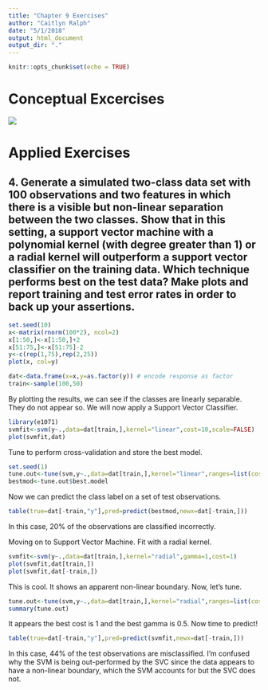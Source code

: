 ```yaml
---
title: "Chapter 9 Exercises"
author: "Caitlyn Ralph"
date: "5/1/2018"
output: html_document
output_dir: "."
---
```


```r
knitr::opts_chunk$set(echo = TRUE)
```

# Conceptual Excercises

![](2.JPG)

# Applied Exercises

## 4. Generate a simulated two-class data set with 100 observations and two features in which there is a visible but non-linear separation between the two classes. Show that in this setting, a support vector machine with a polynomial kernel (with degree greater than 1) or a radial kernel will outperform a support vector classifier on the training data. Which technique performs best on the test data? Make plots and report training and test error rates in order to back up your assertions.

```r
set.seed(10)
x<-matrix(rnorm(100*2), ncol=2)
x[1:50,]<-x[1:50,]+2
x[51:75,]<-x[51:75]-2
y<-c(rep(1,75),rep(2,25))
plot(x, col=y)

dat<-data.frame(x=x,y=as.factor(y)) # encode response as factor
train<-sample(100,50)
```
By plotting the results, we can see if the classes are linearly separable. They do not appear so. We will now apply a Support Vector Classifier.
```r
library(e1071)
svmfit<-svm(y~.,data=dat[train,],kernel="linear",cost=10,scale=FALSE)
plot(svmfit,dat)
```
Tune to perform cross-validation and store the best model.
```r
set.seed(1)
tune.out<-tune(svm,y~.,data=dat[train,],kernel="linear",ranges=list(cost=c(0.001,0.01,0.1,1,5,10,100)))
bestmod<-tune.out$best.model
```
Now we can predict the class label on a set of test observations.
```r
table(true=dat[-train,"y"],pred=predict(bestmod,newx=dat[-train,]))
```
In this case, 20% of the observations are classified incorrectly.

Moving on to Support Vector Machine. Fit with a radial kernel.
```r
svmfit<-svm(y~.,data=dat[train,],kernel="radial",gamma=1,cost=1)
plot(svmfit,dat[train,])
plot(svmfit,dat[-train,])
```
This is cool. It shows an apparent non-linear boundary. Now, let's tune.
```r
tune.out<-tune(svm,y~.,data=dat[train,],kernel="radial",ranges=list(cost=c(0.1,1,10,100,1000),gamma=c(0.5,1,2,3,4)))
summary(tune.out)
```
It appears the best cost is 1 and the best gamma is 0.5. Now time to predict!
```r
table(true=dat[-train,"y"],pred=predict(svmfit,newx=dat[-train,]))
```
In this case, 44% of the test observations are misclassified. I'm confused why the SVM is being out-performed by the SVC since the data appears to have a non-linear boundary, which the SVM accounts for but the SVC does not.